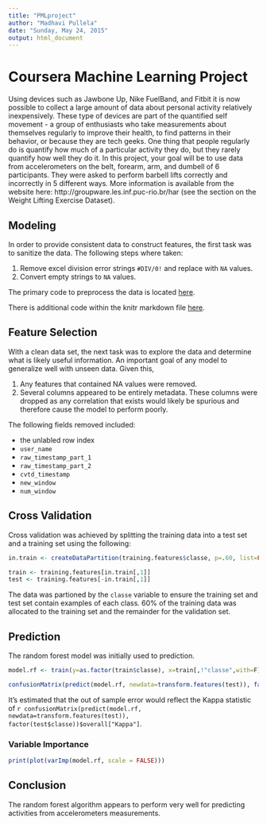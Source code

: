 ```yaml
---
title: "PMLproject"
author: "Madhavi Pullela"
date: "Sunday, May 24, 2015"
output: html_document
---
```


# Coursera Machine Learning Project

Using devices such as Jawbone Up, Nike FuelBand, and Fitbit it is now possible to collect a large amount of data about personal activity relatively inexpensively. These type of devices are part of the quantified self movement - a group of enthusiasts who take measurements about themselves regularly to improve their health, to find patterns in their behavior, or because they are tech geeks. One thing that people regularly do is quantify how much of a particular activity they do, but they rarely quantify how well they do it. In this project, your goal will be to use data from accelerometers on the belt, forearm, arm, and dumbell of 6 participants. They were asked to perform barbell lifts correctly and incorrectly in 5 different ways. More information is available from the website here: http://groupware.les.inf.puc-rio.br/har (see the section on the Weight Lifting Exercise Dataset).

## Modeling

In order to provide consistent data to construct features, the first task was to sanitize the data.  The following steps where taken:

1.  Remove excel division error strings `#DIV/0!` and replace with `NA` values.
1.  Convert empty strings to `NA` values.

The primary code to preprocess the data is located [here](http://github.com/bpoweski/practical-machine-learning/blob/master/project.R).

There is additional code within the knitr markdown file [here](http://github.com/bpoweski/practical-machine-learning/blob/master/project.Rmd).

## Feature Selection

With a clean data set, the next task was to explore the data and determine what is likely useful information.  An important goal of any model to generalize well with unseen data.  Given this,

1.  Any features that contained NA values were removed.
1.  Several columns appeared to be entirely metadata.  These columns were dropped as any correlation that exists would likely be spurious and therefore cause the model to perform poorly.

The following fields removed included:

* the unlabled row index
* `user_name`
* `raw_timestamp_part_1`
* `raw_timestamp_part_2`
* `cvtd_timestamp`
* `new_window`
* `num_window`

## Cross Validation

Cross validation was achieved by splitting the training data into a test set and a training set using the following:

```r
in.train <- createDataPartition(training.features$classe, p=.60, list=FALSE)

train <- training.features[in.train[,1]]
test <- training.features[-in.train[,1]]
```

The data was partioned by the `classe` variable to ensure the training set and test set contain examples of each class. 60% of the training data was allocated to the training set and the remainder for the validation set.

## Prediction

The random forest model was initially used to prediction.

```r
model.rf <- train(y=as.factor(train$classe), x=train[,!"classe",with=F], tuneGrid=data.frame(mtry=3), trControl=trainControl(method="none"), method="parRF")
```

```r
confusionMatrix(predict(model.rf, newdata=transform.features(test)), factor(test$classe))
```

It's estimated that the out of sample error would reflect the Kappa statistic of `r confusionMatrix(predict(model.rf, newdata=transform.features(test)), factor(test$classe))$overall["Kappa"]`.

### Variable Importance

```r
print(plot(varImp(model.rf, scale = FALSE)))
```

## Conclusion

The random forest algorithm appears to perform very well for predicting activities from accelerometers measurements.
